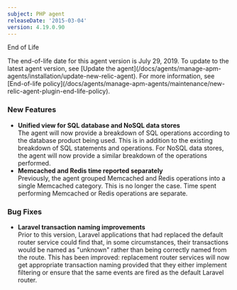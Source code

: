 ```yaml
---
subject: PHP agent
releaseDate: '2015-03-04'
version: 4.19.0.90
---
```


End of Life

<Callout variant="important">
  The end-of-life date for this agent version is July 29, 2019. To update to the latest agent version, see [Update the agent](/docs/agents/manage-apm-agents/installation/update-new-relic-agent). For more information, see [End-of-life policy](/docs/agents/manage-apm-agents/maintenance/new-relic-agent-plugin-end-life-policy).
</Callout>

### New Features

* **Unified view for SQL database and NoSQL data stores**  
  The agent will now provide a breakdown of SQL operations according to the database product being used. This is in addition to the existing breakdown of SQL statements and operations. For NoSQL data stores, the agent will now provide a similar breakdown of the operations performed.
* **Memcached and Redis time reported separately**  
  Previously, the agent grouped Memcached and Redis operations into a single Memcached category. This is no longer the case. Time spent performing Memcached or Redis operations are separate.

### Bug Fixes

* **Laravel transaction naming improvements**  
  Prior to this version, Laravel applications that had replaced the default router service could find that, in some circumstances, their transactions would be named as "unknown" rather than being correctly named from the route. This has been improved: replacement router services will now get appropriate transaction naming provided that they either implement filtering or ensure that the same events are fired as the default Laravel router.
